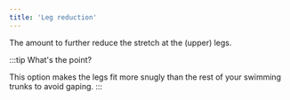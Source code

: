 ```yaml
---
title: 'Leg reduction'
---
```


The amount to further reduce the stretch at the (upper) legs.

:::tip What's the point?

This option makes the legs fit more snugly than the rest of your swimming trunks to avoid gaping.
:::
